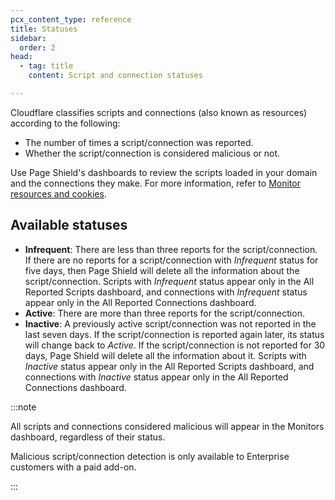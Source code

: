 ```yaml
---
pcx_content_type: reference
title: Statuses
sidebar:
  order: 2
head:
  - tag: title
    content: Script and connection statuses

---
```


Cloudflare classifies scripts and connections (also known as resources) according to the following:

* The number of times a script/connection was reported.
* Whether the script/connection is considered malicious or not.

Use Page Shield's dashboards to review the scripts loaded in your domain and the connections they make. For more information, refer to [Monitor resources and cookies](/page-shield/detection/monitor-connections-scripts/).

## Available statuses

* **Infrequent**: There are less than three reports for the script/connection. If there are no reports for a script/connection with *Infrequent* status for five days, then Page Shield will delete all the information about the script/connection. Scripts with *Infrequent* status appear only in the All Reported Scripts dashboard, and connections with *Infrequent* status appear only in the All Reported Connections dashboard.
* **Active**: There are more than three reports for the script/connection.
* **Inactive**: A previously active script/connection was not reported in the last seven days. If the script/connection is reported again later, its status will change back to *Active*. If the script/connection is not reported for 30 days, Page Shield will delete all the information about it. Scripts with *Inactive* status appear only in the All Reported Scripts dashboard, and connections with *Inactive* status appear only in the All Reported Connections dashboard.

:::note


All scripts and connections considered malicious will appear in the Monitors dashboard, regardless of their status.

Malicious script/connection detection is only available to Enterprise customers with a paid add-on.


:::
